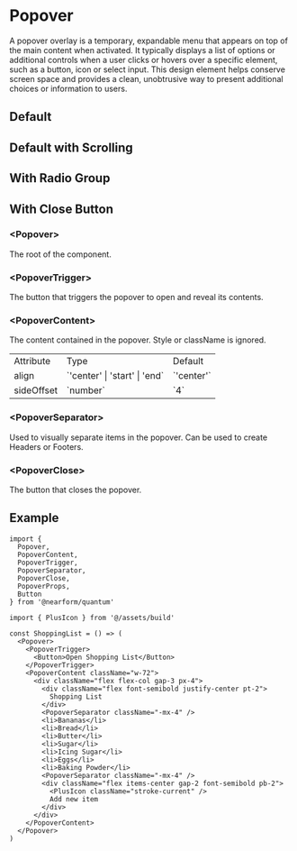 

<Meta of={PopoverStories} />

# Popover

A popover overlay is a temporary, expandable menu that appears on top of the main content when activated. It typically displays a list of options or additional controls when a user clicks or hovers over a specific element, such as a button, icon or select input. This design element helps conserve screen space and provides a clean, unobtrusive way to present additional choices or information to users.

## Default

<Canvas of={PopoverStories.Default} />

## Default with Scrolling

<Canvas of={PopoverStories.ScrollableList} />

## With Radio Group

<Canvas of={PopoverStories.Radio} />

## With Close Button

<Canvas of={PopoverStories.CloseButton} />

### \<Popover>

The root of the component.

### \<PopoverTrigger>

The button that triggers the popover to open and reveal its contents.

### \<PopoverContent>

The content contained in the popover. Style or className is ignored.

<table>
  <tbody>
    <tr>
      <td>Attribute</td>
      <td>Type</td>
      <td>Default</td>
    </tr>
    <tr>
      <td>align</td>
      <td>`'center' | 'start' | 'end`</td>
      <td>`'center'`</td>
    </tr>
    <tr>
      <td>sideOffset</td>
      <td>`number`</td>
      <td>`4`</td>
    </tr>
  </tbody>
</table>

### \<PopoverSeparator>

Used to visually separate items in the popover. Can be used to create Headers or Footers.

### \<PopoverClose>

The button that closes the popover.

## Example

```tsx
import {
  Popover,
  PopoverContent,
  PopoverTrigger,
  PopoverSeparator,
  PopoverClose,
  PopoverProps,
  Button
} from '@nearform/quantum'

import { PlusIcon } from '@/assets/build'

const ShoppingList = () => (
  <Popover>
    <PopoverTrigger>
      <Button>Open Shopping List</Button>
    </PopoverTrigger>
    <PopoverContent className="w-72">
      <div className="flex flex-col gap-3 px-4">
        <div className="flex font-semibold justify-center pt-2">
          Shopping List
        </div>
        <PopoverSeparator className="-mx-4" />
        <li>Bananas</li>
        <li>Bread</li>
        <li>Butter</li>
        <li>Sugar</li>
        <li>Icing Sugar</li>
        <li>Eggs</li>
        <li>Baking Powder</li>
        <PopoverSeparator className="-mx-4" />
        <div className="flex items-center gap-2 font-semibold pb-2">
          <PlusIcon className="stroke-current" />
          Add new item
        </div>
      </div>
    </PopoverContent>
  </Popover>
)
```
